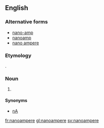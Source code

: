 {{also|Nanoampere}}
==English==

===Alternative forms===
*[[nano-amp]]
*[[nanoamp]]
*[[nano ampere]]

===Etymology===
{{prefix|nano|ampere|lang=en}}.

===Noun===
{{en-noun}}

# {{SI-unit|nano|ampere|electrical current}}

====Synonyms====
*[[nA]]

[[fr:nanoampere]]
[[gl:nanoampere]]
[[sv:nanoampere]]